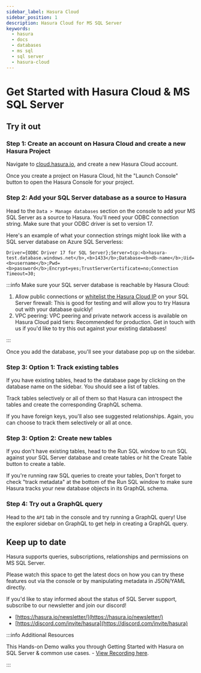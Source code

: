 ```yaml
---
sidebar_label: Hasura Cloud
sidebar_position: 1
description: Hasura Cloud for MS SQL Server
keywords:
  - hasura
  - docs
  - databases
  - ms sql
  - sql server
  - hasura-cloud
---
```



# Get Started with Hasura Cloud & MS SQL Server

## Try it out

### Step 1: Create an account on Hasura Cloud and create a new Hasura Project

Navigate to [cloud.hasura.io](https://cloud.hasura.io/signup/?pg=docs&plcmt=body&cta=navigate-to-cloud-hasura-io&tech=default),
and create a new Hasura Cloud account.

Once you create a project on Hasura Cloud, hit the "Launch Console" button
to open the Hasura Console for your project.

<Thumbnail
   src="/img/graphql/cloud/getting-started/create-project.png"
   alt="Connect new or existing database"
   width="556px"
/>

### Step 2: Add your SQL Server database as a source to Hasura

Head to the `Data > Manage databases` section on the console to add
your MS SQL Server as a source to Hasura. You'll need your ODBC connection string. Make sure that
your ODBC driver is set to version 17.

Here's an example of what your connection strings might look like with a SQL server database on Azure SQL Serverless:

```
Driver={ODBC Driver 17 for SQL Server};Server=tcp:<b>hasura-test.database.windows.net</b>,<b>1433</b>;Database=<b>db-name</b>;Uid=<b>username</b>;Pwd=<b>password</b>;Encrypt=yes;TrustServerCertificate=no;Connection Timeout=30;
```

:::info Make sure your SQL server database is reachable by Hasura Cloud:

1.  Allow public connections or
    [whitelist the Hasura Cloud IP](/projects/create.mdx#cloud-projects-create-allow-nat-ip)
    on your SQL Server firewall: This is good for testing and will allow
    you to try Hasura out with your database quickly!
2.  VPC peering: VPC peering and private network access is available on
    Hasura Cloud paid tiers: Recommended for production. Get in touch
    with us if you'd like to try this out against your existing
    databases!

:::

<Thumbnail 
   src="/img/graphql/core/databases/ms-sql-server/1-manage-databases.png"
   alt="Manage databases"
   width="1000px"
/>

<Thumbnail 
   src="/img/graphql/core/databases/ms-sql-server/2-add-source.png"
   alt="Add source"
   width="1000px"
/>

Once you add the database, you'll see your database pop up on the sidebar.

### Step 3: Option 1: Track existing tables

If you have existing tables, head to the database page by clicking on the database name on the sidebar. You should see a list of tables.

<Thumbnail 
   src="/img/graphql/core/databases/ms-sql-server/3-manage-mydb.png"
   alt="Manage my-db"
   width="1000px"
/>

Track tables selectively or all of them so that Hasura can introspect the tables and create the corresponding GraphQL schema.

<Thumbnail 
   src="/img/graphql/core/databases/ms-sql-server/4-track-tables.png"
   alt="Track tables"
   width="1000px"
/>

If you have foreign keys, you'll also see suggested relationships. Again, you can choose to track them selectively or all at once.

<Thumbnail 
   src="/img/graphql/core/databases/ms-sql-server/5-track-rels.png"
   alt="Track relationships"
   width="1000px"
/>

### Step 3: Option 2: Create new tables

If you don't have existing tables, head to the Run SQL window 
to run SQL against your SQL Server database and create tables or hit the Create Table button 
to create a table.

If you're running raw SQL queries to create your tables, Don't forget to check "track metadata" 
at the bottom of the Run SQL window to make sure Hasura tracks your new database objects 
in its GraphQL schema.

<Thumbnail 
   src="/img/graphql/core/databases/ms-sql-server/7-run-sql.png"
   alt="Run SQL to create table"
   width="1000px"
/>

### Step 4: Try out a GraphQL query

Head to the `API` tab in the console and try running a GraphQL query! Use the explorer sidebar on GraphQL to get help in creating a GraphQL query.

<Thumbnail 
   src="/img/graphql/core/databases/ms-sql-server/6-make-graphql-query.png"
   alt="Make GraphQL query"
   width="1000px"
/>

## Keep up to date

Hasura supports queries, subscriptions, relationships and permissions on MS SQL Server.

Please watch this space to get the latest docs on how you can try these features out via the console or by manipulating metadata in JSON/YAML directly.

If you'd like to stay informed about the status of SQL Server support, subscribe to our newsletter and join our discord!

- [https://hasura.io/newsletter/](https://hasura.io/newsletter/)
- [https://discord.com/invite/hasura](https://discord.com/invite/hasura)

:::info Additional Resources

This Hands-on Demo walks you through Getting Started with Hasura on SQL Server & common use cases. - [View Recording here](https://hasura.io/events/webinar/hasura-sql-server/?pg=docs&plcmt=body&cta=view-recording&tech=).

:::
